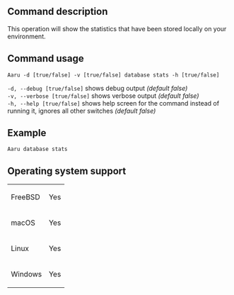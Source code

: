 ==Command description==
This operation will show the statistics that have been stored locally on your environment.

==Command usage==
<code>Aaru -d [true/false] -v [true/false] database stats -h [true/false]</code> 

<code>-d, --debug [true/false]</code> shows debug output ''(default false)''<br />
<code>-v, --verbose [true/false]</code> shows verbose output ''(default false)''<br />
<code>-h, --help [true/false]</code> shows help screen for the command instead of running it, ignores all other switches ''(default false)''<br />

==Example==
<code>Aaru database stats</code>

==Operating system support==
{|
| FreeBSD
| Yes
|-
| macOS
| Yes
|-
| Linux
| Yes
|-
| Windows
| Yes
|}
